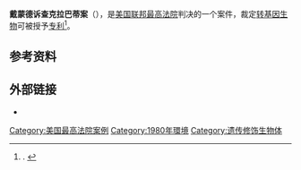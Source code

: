 {{Infobox SCOTUS case
  |Litigants=戴蒙德诉查克拉巴蒂案<br>Diamond v. Chakrabarty
  |ArgueDate=3月17日
  |ArgueYear=1980
  |DecideDate=6月16日
  |DecideYear=1980
  |FullName=Sidney A. Diamond, Commissioner of Patents and Trademarks, v. Ananda M. Chakrabarty, et al.
  |USVol=447
  |USPage=303
  |ParallelCitations=100 S. Ct. 2204; 65 [[L._Ed._2d|L. Ed. 2d]] 144; 1980 [[律商联讯|U.S. LEXIS]] 112; 206 [[U.S.P.Q.|U.S.P.Q.]] ([[彭博工业集团|BNA]]) 193
  |Prior=Application of Bergy, 596 [[Federal_Reporter#Federal_Reporter,_Second_Series|F.2d]] [https://www.leagle.com/decision/19791548596f2d95211379 952] ([[United_States_Court_of_Customs_and_Patent_Appeals|C.C.P.A.]] 1979); [[certiorari|cert.]] granted, {{ussc|444|924|1979|el=no}}
  |Holding=Living, man-made micro-organism is patentable subject matter as a "manufacture" or "composition of matter" within the meaning of the [[Patent_Act_of_1952|Patent Act of 1952]].  The fact that the organism sought to be patented is alive is no bar to patentability.  Decision of the Court of Customs & Patent Appeals affirmed.
  |Majority=[[沃伦·厄尔·伯格|伯格]]
  |JoinMajority=Stewart, Blackmun, Rehnquist, Stevens
  |Dissent=[[小威廉·布倫南|布倫南]]
  |JoinDissent=White, Marshall, Powell
  |LawsApplied=[[Patent_Act_of_1952|Patent Act of 1952]], specifically [http://caselaw.lp.findlaw.com/casecode/uscodes/35/parts/ii/chapters/10/sections/section_101.html 35 U.S.C. § 101]
}}
'''戴蒙德诉查克拉巴蒂案'''（{{lang|en|''Diamond v. Chakrabarty''}}），{{ussc|447|303|1980}}是[[美国最高法院|美国联邦最高法院]]判决的一个案件，裁定[[转基因生物|转基因生物]]可被授予[[专利|专利]]<ref name=Justia>{{ussc|name=Diamond v. Chakrabarty|volume=447|page=303|pin=|year=1980}}. {{usgovpd}}</ref>。
==参考资料==
{{reflist|30em}}

== 外部链接 ==
*{{caselaw source
 | case=''Diamond v. Chakrabarty'', {{ussc|447|303|1980|el=no}}
 | courtlistener =https://www.courtlistener.com/opinion/110301/diamond-v-chakrabarty/
 | findlaw = https://caselaw.findlaw.com/us-supreme-court/447/303.html
 | googlescholar = https://scholar.google.com/scholar_case?case=3095713882675765791
 | justia =https://supreme.justia.com/cases/federal/us/447/303/case.html
 | oyez =https://www.oyez.org/cases/1979/79-136
 }}

[[Category:美国最高法院案例|Category:美国最高法院案例]]
[[Category:1980年環境|Category:1980年環境]]
[[Category:遗传修饰生物体|Category:遗传修饰生物体]]